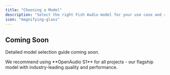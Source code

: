 ```yaml
---
title: "Choosing a Model"
description: "Select the right Fish Audio model for your use case and requirements"
icon: "magnifying-glass"
---
```



## Coming Soon

Detailed model selection guide coming soon.

<Note>
We recommend using **OpenAudio S1** for all projects - our flagship model with industry-leading quality and performance.
</Note>

<Support />